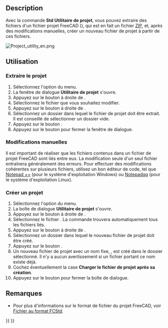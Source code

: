 <languages/>

{{Docnav/fr
|[[Std_ExportDependencyGraph/fr|Exporter le graphe des dépendances]]
|[[Std_TextDocument/fr|Ajouter un document texte]]
|[[Std_Tools_Menu/fr|Menu Outils]]
|IconL=
|IconR=Std_TextDocument.svg
|IconC=Freecad.svg
}}

{{GuiCommand/fr
|Name=Std ProjectUtil
|Name/fr=Std Utilitaire de projet
|MenuLocation=Outils → Utilitaire de projet...
|Workbenches=Tous
}}

==Description==

Avec la commande '''Std Utilitaire de projet''', vous pouvez extraire des fichiers d'un fichier projet FreeCAD ({{FileName|*.FCStd}}), qui est en fait un fichier [https://fr.wikipedia.org/wiki/ZIP_(format_de_fichier) ZIP], et, après des modifications manuelles, créer un nouveau fichier de projet à partir de ces fichiers.

[[Image:Project_utility_en.png]]
{{Caption|La fenêtre de dialogue Utilitaire de projet}}

<span id="Usage"></span>
==Utilisation==

<span id="Extract_project"></span>
=== Extraire le projet ===

# Sélectionnez l'option {{MenuCommand|Outils → [[Image:Std_ProjectUtil.svg|16px]] Utilitaire de projet...}} du menu.
# La fenêtre de dialogue '''Utilitaire de projet''' s'ouvre.
# Appuyez sur le bouton {{Button|...}} à droite de {{MenuCommand|Extraire le projet → Source}}.
# Sélectionnez le fichier {{FileName|*.FCStd}} que vous souhaitez modifier.
# Appuyez sur le bouton {{Button|...}} à droite de {{MenuCommand |Extraire le projet → Destination}}.
# Sélectionnez un dossier dans lequel le fichier de projet doit être extrait. Il est conseillé de sélectionner un dossier vide.
# Appuyez sur le bouton {{Button|Extraire}}.
# Appuyez sur le bouton {{Button|Fermer}} pour fermer la fenêtre de dialogue.

<span id="Manual_edits"></span>
=== Modifications manuelles ===

Il est important de réaliser que les fichiers contenus dans un fichier de projet FreeCAD sont liés entre eux. La modification seule d'un seul fichier entraînera généralement des erreurs. Pour effectuer des modifications cohérentes sur plusieurs fichiers, utilisez un bon éditeur de code, tel que [https://notepad-plus-plus.org/ Notepad ++] (pour le système d'exploitation Windows) ou [https://notepadqq.com/s/ Notepadqq] (pour le système d'exploitation Linux).

<span id="Create_project"></span>
=== Créer un projet ===

# Sélectionnez l'option {{MenuCommand|Outils → [[Image:Std_ProjectUtil.svg|16px]] Utilitaire de projet...}} du menu.
# La boîte de dialogue '''Utilitaire de projet''' s'ouvre.
# Appuyez sur le bouton {{Button|...}} à droite de {{MenuCommand|Créer un projet → Source}}.
# Sélectionnez le fichier {{FileName|Document.xml}}. La commande trouvera automatiquement tous les fichiers liés.
# Appuyez sur le bouton {{Button|...}} à droite de {{MenuCommand|Créer un projet → Destination}}.
# Sélectionnez un dossier dans lequel le nouveau fichier de projet doit être créé.
# Appuyez sur le bouton {{Button|Créer}}.
# Un nouveau fichier de projet avec un nom fixe, {{FileName|project.fcstd}}, est créé dans le dossier sélectionné. Il n'y a aucun avertissement si un fichier portant ce nom existe déjà.
# Cochez éventuellement la case '''Charger le fichier de projet après sa création'''.
# Appuyez sur le bouton {{Button|Fermer}} pour fermer la boîte de dialogue.

<span id="Notes"></span>
==Remarques==

* Pour plus d'informations sur le format de fichier du projet FreeCAD, voir [[File_Format_FCStd/fr|Fichier au format FCStd]].


{{Docnav/fr
|[[Std_ExportDependencyGraph/fr|Exporter le graphe des dépendances]]
|[[Std_TextDocument/fr|Ajouter un document texte]]
|[[Std_Tools_Menu/fr|Menu Outils]]
|IconL=
|IconR=Std_TextDocument.svg
|IconC=Freecad.svg
}}

{{Std_Base_navi{{#translation:}}}}
{{Userdocnavi{{#translation:}}}}